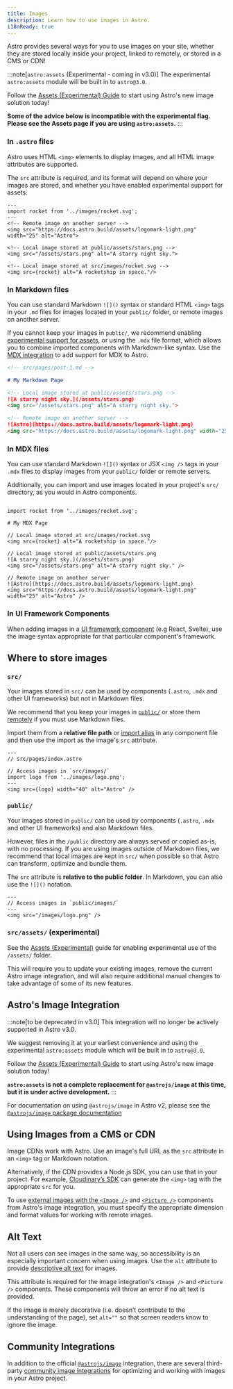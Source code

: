 ```yaml
---
title: Images
description: Learn how to use images in Astro.
i18nReady: true
---
```



Astro provides several ways for you to use images on your site, whether they are stored locally inside your project, linked to remotely, or stored in a CMS or CDN!

:::note[`astro:assets` (Experimental - coming in v3.0)]
The experimental `astro:assets` module will be built in to `astro@3.0`.

Follow the [Assets (Experimental) Guide](/en/guides/assets/) to start using Astro's new image solution today!

**Some of the advice below is incompatible with the experimental flag. Please see the Assets page if you are using `astro:assets`.**
:::

### In `.astro` files

Astro uses HTML `<img>` elements to display images, and all HTML image attributes are supported.

The `src` attribute is required, and its format will depend on where your images are stored, and whether you have enabled experimental support for assets:

```astro title="src/pages/index.astro"
---
import rocket from '../images/rocket.svg';
---
<!-- Remote image on another server -->
<img src="https://docs.astro.build/assets/logomark-light.png" width="25" alt="Astro">

<!-- Local image stored at public/assets/stars.png -->
<img src="/assets/stars.png" alt="A starry night sky.">

<!-- Local image stored at src/images/rocket.svg -->
<img src={rocket} alt="A rocketship in space."/>
```

### In Markdown files

You can use standard Markdown `![]()` syntax or standard HTML `<img>` tags in your `.md` files for images located in your `public/` folder, or remote images on another server.

If you cannot keep your images in `public/`, we recommend enabling [experimental support for assets](/en/guides/assets/), or using the `.mdx` file format, which allows you to combine imported components with Markdown-like syntax. Use the [MDX integration](/en/guides/integrations-guide/mdx/) to add support for MDX to Astro.

```md
<!-- src/pages/post-1.md -->

# My Markdown Page

<!-- Local image stored at public/assets/stars.png -->
![A starry night sky.](/assets/stars.png)
<img src="/assets/stars.png" alt="A starry night sky.">

<!-- Remote image on another server -->
![Astro](https://docs.astro.build/assets/logomark-light.png)
<img src="https://docs.astro.build/assets/logomark-light.png" width="25" alt="Astro">
```

### In MDX files

You can use standard Markdown `![]()` syntax or  JSX `<img />` tags in your `.mdx` files to display images from your `public/` folder or remote servers.

Additionally, you can import and use images located in your project's `src/` directory, as you would in Astro components.

```mdx title="src/pages/post-1.mdx"

import rocket from '../images/rocket.svg';

# My MDX Page

// Local image stored at src/images/rocket.svg
<img src={rocket} alt="A rocketship in space."/>

// Local image stored at public/assets/stars.png
![A starry night sky.](/assets/stars.png)
<img src="/assets/stars.png" alt="A starry night sky." />

// Remote image on another server
![Astro](https://docs.astro.build/assets/logomark-light.png)
<img src="https://docs.astro.build/assets/logomark-light.png" width="25" alt="Astro" />
```

### In UI Framework Components

When adding images in a [UI framework component](/en/core-concepts/framework-components/) (e.g React, Svelte), use the image syntax appropriate for that particular component's framework.

## Where to store images

### `src/`

Your images stored in `src/` can be used by components (`.astro`, `.mdx` and other UI frameworks) but not in Markdown files.

We recommend that you keep your images in [`public/`](#public) or store them [remotely](#using-images-from-a-cms-or-cdn) if you must use Markdown files.

Import them from a **relative file path** or [import alias](/en/guides/aliases/) in any component file and then use the import as the image's `src` attribute.


```astro
---
// src/pages/index.astro

// Access images in `src/images/`
import logo from '../images/logo.png';
---
<img src={logo} width="40" alt="Astro" />
```

### `public/`

Your images stored in `public/` can be used by components (`.astro`, `.mdx` and other UI frameworks) and also Markdown files.


However, files in the `/public` directory are always served or copied as-is, with no processing. If you are using images outside of Markdown files, we recommend that local images are kept in `src/` when possible so that Astro can transform, optimize and bundle them.

The `src` attribute is **relative to the public folder**. In Markdown, you can also use the `![]()` notation.

```astro title="src/pages/index.astro"
---
// Access images in `public/images/`
---
<img src="/images/logo.png" />
```

### `src/assets/` (experimental)

See the [Assets (Experimental)](/en/guides/assets/) guide for enabling experimental use of the `/assets/` folder.

This will require you to update your existing images, remove the current Astro image integration, and will also require additional manual changes to take advantage of some of its new features.

## Astro's Image Integration

:::note[to be deprecated in v3.0]
This integration will no longer be actively supported in Astro v3.0. 

We suggest removing it at your earliest convenience and using the experimental `astro:assets` module which will be built in to `astro@3.0`.

Follow the [Assets (Experimental) Guide](/en/guides/assets/) to start using Astro's new image solution today!

**`astro:assets` is not a complete replacement for `@astrojs/image` at this time, but it is under active development.**
:::

For documentation on using `@astrojs/image` in Astro v2, please see the [`@astrojs/image` package documentation](/en/guides/integrations-guide/image/)

## Using Images from a CMS or CDN

Image CDNs work with Astro. Use an image's full URL as the `src` attribute in an `<img>` tag or Markdown notation.

Alternatively, if the CDN provides a Node.js SDK, you can use that in your project. For example, [Cloudinary’s SDK](https://cloudinary.com/documentation/node_integration) can generate the `<img>` tag with the appropriate `src` for you.

To use [external images with the `<Image />`](#remote-images) and [`<Picture />`](#remote-images-1) components from Astro's image integration, you must specify the appropriate dimension and format values for working with remote images.

## Alt Text

Not all users can see images in the same way, so accessibility is an especially important concern when using images. Use the `alt` attribute to provide [descriptive alt text](https://www.w3.org/WAI/tutorials/images/) for images.

This attribute is required for the image integration's `<Image />` and `<Picture />` components. These components will throw an error if no alt text is provided.

If the image is merely decorative (i.e. doesn’t contribute to the understanding of the page), set `alt=""` so that screen readers know to ignore the image.



## Community Integrations

In addition to the official [`@astrojs/image`](/en/guides/integrations-guide/image/) integration, there are several third-party [community image integrations](https://astro.build/integrations?search=images) for optimizing and working with images in your Astro project.
